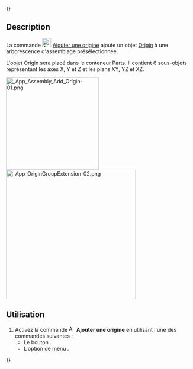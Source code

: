 {{UnfinishedDocu{{#translation:}}}}
<languages/>

{{Docnav/fr
|[[Assembly3_AddPlacement/fr|Ajoutez un emplacement]]
|[[Assembly3_MoveItemUp/fr|Déplacer l'élément vers le haut]]
|[[Assembly3_Workbench/fr|Assembly3]]
|IconL=Assembly_Add_Placement.svg‎‎
|IconR=Assembly_TreeItemUp.svg‎‎
|IconC=Assembly3_workbench_icon.svg
}}

{{GuiCommand/fr
|Name=Assembly3 AddOrigin
|Name/fr=Assembly3 Ajouter une origine
|Icon=Assembly_Add_Origin.svg‎‎
|MenuLocation=Assembly3 → Workplane and origin → Add origin
|Workbenches=[[Assembly3_Workbench/fr|Assembly3]]
}}

== Description ==

La commande [[Image:Assembly_Add_Origin.svg |24px]] [[Assembly3_AddOrigin/fr|Ajouter une origine]] ajoute un objet [[App_OriginGroupExtension/fr|Origin]] à une arborescence d'assemblage présélectionnée.

L'objet Origin sera placé dans le conteneur Parts. Il contient 6 sous-objets représentant les axes X, Y et Z et les plans XY, YZ et XZ.

[[Image: App_Assembly_Add_Origin-01.png|250px]] [[Image: App_OriginGroupExtension-02.png|350px]]

==Utilisation==

# Activez la commande [[Image:Assembly_Add_Origin.svg |16px]] '''Ajouter une origine''' en utilisant l'une des commandes suivantes :
#* Le bouton {{Button|[[Image:Assembly_Add_Origin.svg |16px]] [[Assembly3_AddOrigin/fr|Add origin]]}}.
#* L'option de menu {{MenuCommand|Assembly3 → Workplane and origin → [[Image:Assembly_Add_Origin.svg |16px]] Add origin}}.


{{Docnav/fr
|[[Assembly3_AddPlacement/fr|Ajoutez un emplacement]]
|[[Assembly3_MoveItemUp/fr|Déplacer l'élément vers le haut]]
|[[Assembly3_Workbench/fr|Assembly3]]
|IconL=Assembly_Add_Placement.svg‎‎
|IconR=Assembly_TreeItemUp.svg‎‎
|IconC=Assembly3_workbench_icon.svg
}}
 
{{Userdocnavi{{#translation:}}}}
